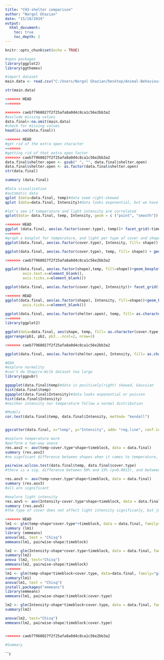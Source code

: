```yaml
---
title: "CH3-shelter comparison"
author: "Nargol Ghazian"
date: "15/10/2019"
output:
  html_document:
    toc: true
    toc_depth: 2
---
```


```r
knitr::opts_chunk$set(echo = TRUE)
```


```r

#open packages 
library(ggplot2)
library(ggthemes)

#import dataset 
main.data <- read.csv("C:/Users/Nargol Ghazian/Desktop/Animal-Behaviour-and-Climate-project/CH3/shelter_logger_comparison.csv")

str(main.data)

<<<<<<< HEAD
=======

>>>>>>> caeb77968027f2f25afa8a0d4c8ca1c56e2bb3a2
#exclude missing values
data.final<-na.omit(main.data)
#check for missing values
head(is.na(data.final))

<<<<<<< HEAD
#get rid of the extra open character
=======
#getting rid of that extra open factor
>>>>>>> caeb77968027f2f25afa8a0d4c8ca1c56e2bb3a2
data.final$shelter.open <- gsub(" ", "", data.final$shelter.open)
data.final$shelter.open <- as.factor(data.final$shelter.open)
str(data.final)

summary (data.final)
```


```r
#Data visualization 
#automatic data 
qplot (data=data.final, temp)#data seem right-skewed
qplot (data=data.final, Intensity)#data looks exponential, but we have to explore more

#let's see if temperature and light intensity are correlated 
qplot(data= data.final, temp, Intensity, geom = c ("point", "smooth")) + xlab("Temperature (°F)") + ylab ("Light Intensity (lum/ft²)")+ theme_classic()+ theme(axis.text=element_text(size=12))#there seems to be a positive correlation

<<<<<<< HEAD
ggplot (data.final, aes(as.factor(cover.type), temp))+ facet_grid(~timeblock) + geom_boxplot() + xlab("Cover Type (% light permeability)") + ylab ("Temperature (°F)")+ theme_classic()+ theme(axis.text=element_text(size=12))
=======
#graph a boxplot for temperature, and light per type of cover and shape
ggplot(data.final, aes(as.factor(cover.type), Intensity, fill= shape)) + geom_boxplot() + xlab("Cover Type (% light permeability)") + ylab ("Light Intensity (lum/ft²)")+ theme_classic()+ theme(axis.text=element_text(size=12))#boxplots overalp, prehaps significanlty different

ggplot(data.final, aes(as.factor(cover.type), temp, fill= shape)) + geom_boxplot() + xlab("Cover Type (% light permeability)") + ylab ("Temperature (°F)")+ theme_classic()+ theme(axis.text=element_text(size=12))

>>>>>>> caeb77968027f2f25afa8a0d4c8ca1c56e2bb3a2

ggplot(data.final, aes(as.factor(shape),temp, fill=shape))+geom_boxplot() + facet_grid(~timeblock)+ xlab("Structure")+ ylab ("Temperature (°F)")+ theme_classic()+ theme(axis.text=element_text(size=12))+ theme(axis.title.x=element_blank(),
        axis.text.x=element_blank(),
        axis.ticks.x=element_blank())

ggplot(data.final, aes(as.factor(cover.type), Intensity))+ facet_grid(~timeblock) + geom_boxplot() + xlab("Cover Type (% light permeability)") + ylab ("Light Intensity (lum/ft²)")+ theme_classic()+ theme(axis.text=element_text(size=12))

<<<<<<< HEAD
ggplot(data.final, aes(as.factor(shape), Intensity, fill=shape))+geom_boxplot() + facet_grid(~timeblock)+ xlab("Structure")+ ylab ("Light Intensity (lum/ft²)")+ theme_classic()+ theme(axis.text=element_text(size=12))+theme(axis.title.x=element_blank(),axis.text.x=element_blank(),
        axis.ticks.x=element_blank())
        
ggplot(data.final, aes(as.factor(shelter.open), temp, fill= as.character(cover.type))) + geom_boxplot() + xlab("Treatment") + ylab ("Temperature (°F)")+ theme_classic()+ theme(axis.text=element_text(size=12))+labs (fill= "Cover Type")
=======
library(ggplot2)

ggplot(data=data.final, aes(shape, temp, fill= as.character(cover.type))) + geom_boxplot()
ggarrange(pb1, pb2, pb3...ncol=2, nrow=3)

>>>>>>> caeb77968027f2f25afa8a0d4c8ca1c56e2bb3a2

ggplot(data.final, aes(as.factor(shelter.open), Intensity, fill= as.character(cover.type))) + geom_boxplot() + xlab("Treatment") + ylab ("Light Intensity (lum/ft²)")+ theme_classic()+ theme(axis.text=element_text(size=12))+ labs (fill= "Cover Type")

```


```r
#EDA
#explore normality 
#can't do Shapiro-Wilk dataset too large 
library(ggpubr)

ggqqplot(data.final$temp)#data is positively(right) skewed, Gaussian  
hist(data.final$temp) 
ggqqplot(data.final$Intensity)#data looks exponential or poisson 
hist(data.final$Intensity)
#neither intensity nor temperature follow a normal distribution
```


```r
#Models
cor.test(data.final$temp, data.final$Intensity, method= "kendall")


ggscatter(data.final, x="temp", y="Intensity", add= "reg.line", conf.int = TRUE, cor.coef = TRUE, method="kendall", xlab = "Temperature (°F)", ylab = "Light Intensity (lum/ft²)")#temperature and light are positively correlated (p-value<0.05)

#explore temperature more 
#perform a two-way anova
res.aov2 <- aov(temp~cover.type*shape+timeblock, data = data.final)
summary (res.aov2)
#no signficant difference between shapes when it comes to temperature, but there is a difference in type of cover when it comes to temperature (p=0.00137<0.01)

pairwise.wilcox.test(data.final$temp, data.final$cover.type)
#there is a sig. difference between 50% and 15% (p=0.0013), and between 90% and 50% (p=0.0115)

res.aov3 <- aov(temp~cover.type*shape+timeblock, data = data.final)
summary (res.aov3)
#all are significant 

#explore light intensity 
res.aov5 <- aov(Intensity~cover.type*shape+timeblock, data = data.final)
summary (res.aov5)
#the type of cover does not affect light intensity significanly, but just shape and shape and cover together do

<<<<<<< HEAD
lm1 <- glm(temp~shape*cover.type*+timeblock, data = data.final, family="gaussian")
summary (lm1)
library (emmeans)
anova(lm1, test = "Chisq")
emmeans(lm1, pairwise~shape|timeblock)

lm2 <- glm(Intensity~shape*cover.type+timeblock, data = data.final, family="quasipoisson")
summary(lm2) 
anova (lm2, test="Chisq")
emmeans(lm2, pairwise~shape|timeblock)
=======
lm1 <- glm(temp~shape*timeblock+cover.type, data=data.final, family="gaussian")
summary(lm1)
anova(lm1, test = "Chisq")
install.packages("emmeans")
library(emmeans)
emmeans(lm1, pairwise~shape|timeblock|cover.type)

lm2 <- glm(Intensity~shape*timeblock+cover.type, data = data.final, family="quasipoisson")
summary(lm2) 

anova(lm2, test="Chisq")
emmeans(lm2, pairwise~shape|timeblock|cover.type)


>>>>>>> caeb77968027f2f25afa8a0d4c8ca1c56e2bb3a2
```

```r
#Summary 
```






```r